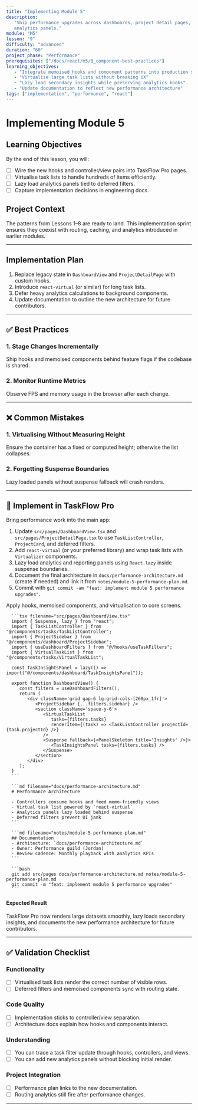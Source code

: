 ```yaml
---
title: "Implementing Module 5"
description:
   "Ship performance upgrades across dashboards, project detail pages, and
   analytics panels."
module: "M5"
lesson: "9"
difficulty: "advanced"
duration: "60"
project_phase: "Performance"
prerequisites: ["/docs/react/m5/8_component-best-practices"]
learning_objectives:
   - "Integrate memoised hooks and component patterns into production screens"
   - "Virtualise large task lists without breaking UX"
   - "Lazy load secondary insights while preserving analytics hooks"
   - "Update documentation to reflect new performance architecture"
tags: ["implementation", "performance", "react"]
---
```



# Implementing Module 5

## Learning Objectives

By the end of this lesson, you will:

-  [ ] Wire the new hooks and controller/view pairs into TaskFlow Pro pages.
-  [ ] Virtualise task lists to handle hundreds of items efficiently.
-  [ ] Lazy load analytics panels tied to deferred filters.
-  [ ] Capture implementation decisions in engineering docs.

## Project Context

The patterns from Lessons 1–8 are ready to land. This implementation sprint
ensures they coexist with routing, caching, and analytics introduced in earlier
modules.

---

## Implementation Plan

1. Replace legacy state in `DashboardView` and `ProjectDetailPage` with custom
   hooks.
2. Introduce `react-virtual` (or similar) for long task lists.
3. Defer heavy analytics calculations to background components.
4. Update documentation to outline the new architecture for future contributors.

---

## ✅ Best Practices

### 1. Stage Changes Incrementally

Ship hooks and memoised components behind feature flags if the codebase is
shared.

### 2. Monitor Runtime Metrics

Observe FPS and memory usage in the browser after each change.

---

## ❌ Common Mistakes

### 1. Virtualising Without Measuring Height

Ensure the container has a fixed or computed height; otherwise the list
collapses.

### 2. Forgetting Suspense Boundaries

Lazy loaded panels without suspense fallback will crash renders.

---

## 🔨 Implement in TaskFlow Pro

Bring performance work into the main app:

1. Update `src/pages/DashboardView.tsx` and `src/pages/ProjectDetailPage.tsx` to
   use `TaskListController`, `ProjectCard`, and deferred filters.
2. Add `react-virtual` (or your preferred library) and wrap task lists with
   `Virtualizer` components.
3. Lazy load analytics and reporting panels using `React.lazy` inside suspense
   boundaries.
4. Document the final architecture in `docs/performance-architecture.md` (create
   if needed) and link it from `notes/module-5-performance-plan.md`.
5. Commit with `git commit -am "feat: implement module 5 performance upgrades"`.

<Accordions type='single' className='mt-4'>
   <Accordion title='Solution Walkthrough'>
      <p>Apply hooks, memoised components, and virtualisation to core screens.</p>

      ```tsx filename="src/pages/DashboardView.tsx"
      import { Suspense, lazy } from "react";
      import { TaskListController } from "@/components/tasks/TaskListController";
      import { ProjectSidebar } from "@/components/dashboard/ProjectSidebar";
      import { useDashboardFilters } from "@/hooks/useTaskFilters";
      import { VirtualTaskList } from "@/components/tasks/VirtualTaskList";

      const TaskInsightsPanel = lazy(() => import("@/components/dashboard/TaskInsightsPanel"));

      export function DashboardView() {
         const filters = useDashboardFilters();
         return (
            <div className='grid gap-6 lg:grid-cols-[260px_1fr]'>
               <ProjectSidebar {...filters.sidebar} />
               <section className='space-y-6'>
                  <VirtualTaskList
                     tasks={filters.tasks}
                     renderItem={(task) => <TaskListController projectId={task.projectId} />}
                  />
                  <Suspense fallback={<PanelSkeleton title='Insights' />}>
                     <TaskInsightsPanel tasks={filters.tasks} />
                  </Suspense>
               </section>
            </div>
         );
      }
      ```

      ```md filename="docs/performance-architecture.md"
      # Performance Architecture

      - Controllers consume hooks and feed memo-friendly views
      - Virtual task list powered by `react-virtual`
      - Analytics panels lazy loaded behind suspense
      - Deferred filters prevent UI jank
      ```

      ```md filename="notes/module-5-performance-plan.md"
      ## Documentation
      - Architecture: `docs/performance-architecture.md`
      - Owner: Performance guild (Jordan)
      - Review cadence: Monthly playback with analytics KPIs
      ```

      ```bash
      git add src/pages docs/performance-architecture.md notes/module-5-performance-plan.md
      git commit -m "feat: implement module 5 performance upgrades"
      ```

   </Accordion>
</Accordions>

#### Expected Result

TaskFlow Pro now renders large datasets smoothly, lazy loads secondary insights,
and documents the new performance architecture for future contributors.

---

## ✅ Validation Checklist

### Functionality

-  [ ] Virtualised task lists render the correct number of visible rows.
-  [ ] Deferred filters and memoised components sync with routing state.

### Code Quality

-  [ ] Implementation sticks to controller/view separation.
-  [ ] Architecture docs explain how hooks and components interact.

### Understanding

-  [ ] You can trace a task filter update through hooks, controllers, and views.
-  [ ] You can add new analytics panels without blocking initial render.

### Project Integration

-  [ ] Performance plan links to the new documentation.
-  [ ] Routing analytics still fire after performance changes.

---

